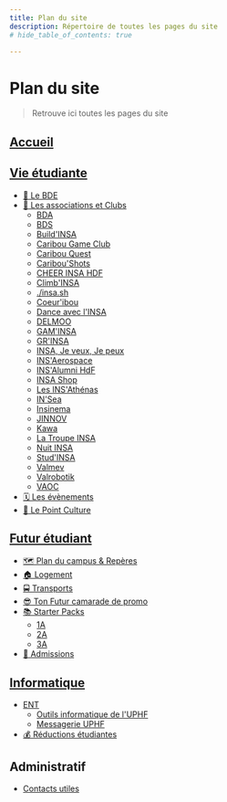 ```yaml
---
title: Plan du site
description: Répertoire de toutes les pages du site
# hide_table_of_contents: true

---
```




# Plan du site




> Retrouve ici toutes les pages du site
## [Accueil](/)

## [Vie étudiante](/vie-etudiante)

- [🔔 Le BDE](/vie-etudiante/bde)
- [🌳 Les associations et Clubs](/vie-etudiante/assos-et-clubs)
  - [BDA](/vie-etudiante/assos-et-clubs/bda)
  - [BDS](/vie-etudiante/assos-et-clubs/bds)
  - [Build'INSA](/vie-etudiante/assos-et-clubs/buildinsa)
  - [Caribou Game Club](/vie-etudiante/assos-et-clubs/caribou-game-club)
  - [Caribou Quest](/vie-etudiante/assos-et-clubs/caribou-quest)
  - [Caribou'Shots](/vie-etudiante/assos-et-clubs/cariboushots)
  - [CHEER INSA HDF](/vie-etudiante/assos-et-clubs/cheer-insa-hdf)
  - [Climb'INSA](/vie-etudiante/assos-et-clubs/climbinsa)
  - [./insa.sh](/vie-etudiante/assos-et-clubs/club-info)
  - [Coeur'ibou](/vie-etudiante/assos-et-clubs/coeuribou)
  - [Dance avec l'INSA](/vie-etudiante/assos-et-clubs/danse-avec-linsa)
  - [DELMOO](/vie-etudiante/assos-et-clubs/delmoo)
  - [GAM'INSA](/vie-etudiante/assos-et-clubs/gaminsa)
  - [GR'INSA](/vie-etudiante/assos-et-clubs/grinsa)
  - [INSA, Je veux, Je peux](/vie-etudiante/assos-et-clubs/insa-jeveuxjepeux)
  - [INS'Aerospace](/vie-etudiante/assos-et-clubs/insaerospace)
  - [INS'Alumni HdF](/vie-etudiante/assos-et-clubs/insalumni)
  - [INSA Shop](/vie-etudiante/assos-et-clubs/insashop)
  - [Les INS'Athénas](/vie-etudiante/assos-et-clubs/insathenas)
  - [IN'Sea](/vie-etudiante/assos-et-clubs/insea)
  - [Insinema](/vie-etudiante/assos-et-clubs/insinema)
  - [JINNOV](/vie-etudiante/assos-et-clubs/jinnov)
  - [Kawa](/vie-etudiante/assos-et-clubs/kawa)
  - [La Troupe INSA](/vie-etudiante/assos-et-clubs/la-troupe-insa)
  - [Nuit INSA](/vie-etudiante/assos-et-clubs/nuit-insa)
  - [Stud'INSA](/vie-etudiante/assos-et-clubs/studinsa)
  - [Valmev](/vie-etudiante/assos-et-clubs/valmev)
  - [Valrobotik](/vie-etudiante/assos-et-clubs/valrobotik)
  - [VAOC](/vie-etudiante/assos-et-clubs/vaoc)
- [🗓️ Les évènements](/vie-etudiante/evenements)
- [🧠 Le Point Culture](/vie-etudiante/le-point-culture)

## [Futur étudiant](/futur-etudiant)

- [🗺️ Plan du campus & Repères](/futur-etudiant/plan-du-campus)
- [🏠 Logement](/futur-etudiant/logement)
- [🚍 Transports](/futur-etudiant/transports)
- [😎 Ton Futur camarade de promo](/futur-etudiant/trouve-un-camarade)
- [📚 Starter Packs](/futur-etudiant/starter-packs)
  - [1A](/futur-etudiant/starter-packs/1A)
  - [2A](/futur-etudiant/starter-packs/2A)
  - [3A](/futur-etudiant/starter-packs/3A)
- [📝 Admissions](/futur-etudiant/admissions)

## [Informatique](/informatique)

- [ENT](/informatique/ent)
  - [Outils informatique de l'UPHF](/informatique/ent/logiciels-uphf)
  - [Messagerie UPHF](/informatique/ent/mail)
- [💰 Réductions étudiantes](/informatique/reductions-logiciels)

## Administratif
- [Contacts utiles](/administratif/administration)